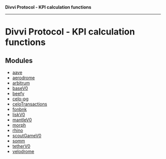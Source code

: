 **Divvi Protocol - KPI calculation functions**

---

# Divvi Protocol - KPI calculation functions

## Modules

- [aave](./aave)
- [aerodrome](./aerodrome)
- [arbitrum](./arbitrum)
- [baseV0](./baseV0)
- [beefy](./beefy)
- [celo-pg](./celo-pg)
- [celoTransactions](./celoTransactions)
- [fonbnk](./fonbnk)
- [liskV0](./liskV0)
- [mantleV0](./mantleV0)
- [morph](./morph)
- [rhino](./rhino)
- [scoutGameV0](./scoutGameV0)
- [somm](./somm)
- [tetherV0](./tetherV0)
- [velodrome](./velodrome)
